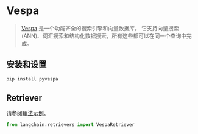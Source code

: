 # Vespa

>[Vespa](https://vespa.ai/) 是一个功能齐全的搜索引擎和向量数据库。
> 它支持向量搜索 (ANN)、词汇搜索和结构化数据搜索，所有这些都可以在同一个查询中完成。

## 安装和设置

```bash
pip install pyvespa
```

## Retriever

请参阅[用法示例](/docs/integrations/retrievers/vespa)。

```python
from langchain.retrievers import VespaRetriever
```